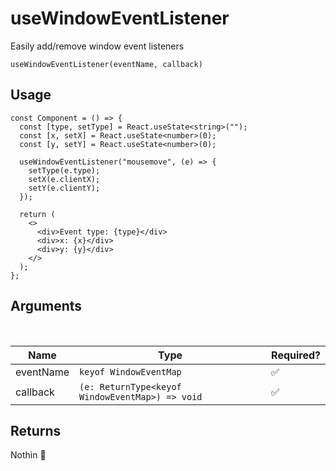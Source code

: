 # useWindowEventListener

Easily add/remove window event listeners

`useWindowEventListener(eventName, callback)`

## Usage

```tsx
const Component = () => {
  const [type, setType] = React.useState<string>("");
  const [x, setX] = React.useState<number>(0);
  const [y, setY] = React.useState<number>(0);

  useWindowEventListener("mousemove", (e) => {
    setType(e.type);
    setX(e.clientX);
    setY(e.clientY);
  });

  return (
    <>
      <div>Event type: {type}</div>
      <div>x: {x}</div>
      <div>y: {y}</div>
    </>
  );
};
```

## Arguments

<br />

| Name      | Type                                            | Required? |
| --------- | ----------------------------------------------- | --------- |
| eventName | `keyof WindowEventMap`                          | ✅        |
| callback  | `(e: ReturnType<keyof WindowEventMap>) => void` | ✅        |

## Returns

Nothin 🤪
